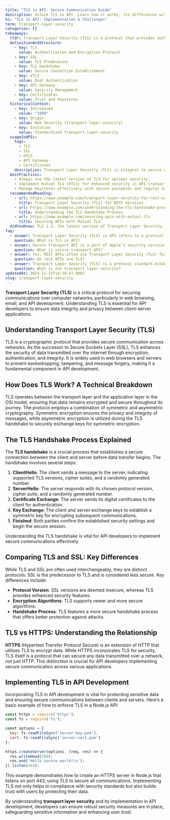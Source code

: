 ```yaml
---
title: "TLS in API: Secure Communication Guide"
description: Unlock TLS in API. Learn how it works, its differences with SSL, HTTPS. Dive in now.
h1: "TLS in API: Implementation & Challenges"
term: transport-layer-security
categories: []
takeaways:
  tldr: Transport Layer Security (TLS) is a protocol that provides authentication and encryption for secure data transmission, often used in APIs to prevent unauthorized data tampering and Man-in-the-Middle attacks.
  definitionAndStructure:
    - key: TLS
      value: Authentication and Encryption Protocol
    - key: SSL
      value: TLS Predecessor
    - key: TLS Handshake
      value: Secure Connection Establishment
    - key: mTLS
      value: Dual Authentication
    - key: API Gateway
      value: Security Management
    - key: Certificates
      value: Trust and Keystores
  historicalContext:
    - key: Introduced
      value: "1999"
    - key: Origin
      value: Web Security (transport-layer-security)
    - key: Evolution
      value: Standardized transport-layer-security
  usageInAPIs:
    tags:
      - TLS
      - SSL
      - mTLS
      - API Gateway
      - Certificates
    description: Transport Layer Security (TLS) is integral to secure API communication, preventing unauthorized data tampering and Man-in-the-Middle attacks. Mutual TLS (mTLS) enhances security by authenticating both client and server. API gateways manage security, and certificates from trusted authorities are essential for establishing trust and keystores.
  bestPractices:
    - Always use the latest version of TLS for optimal security.
    - Implement mutual TLS (mTLS) for enhanced security in API transactions.
    - Manage keystores effectively with secure passwords and regular key rotation.
  recommendedReading:
    - url: https://www.example.com/transport-layer-security-for-rest-services
      title: Transport Layer Security (TLS) for REST Services
    - url: https://www.example.com/understanding-the-tls-handshake-process
      title: Understanding the TLS Handshake Process
    - url: https://www.example.com/securing-apis-with-mutual-tls
      title: Securing APIs with Mutual TLS
  didYouKnow: TLS 1.3, the latest version of Transport Layer Security, has reduced the handshake process from two round-trips to only one, making it faster and more efficient than its predecessor, TLS 1.2.
faq:
  - answer: Transport Layer Security (TLS) in API refers to a protocol used to secure communication between the API server and the client. It encrypts the data being transmitted, protecting it from interception or tampering during transit. Additionally, TLS can be used for mutual authentication, which verifies both the client and the server's identities to prevent unauthorized access.
    question: What is TLS in API?
  - answer: Secure Transport API is a part of Apple's security services that provides access to their implementation of various security protocols. These include Secure Sockets Layer version 3.0 (SSLv3), Transport Layer Security (TLS) versions 1.0 through 1.2, and Datagram Transport Layer Security (DTLS) version 1.0. The API is designed to be transport layer independent, meaning it can be used with any transport protocol.
    question: What is secure transport API?
  - answer: Yes, REST APIs often use Transport Layer Security (TLS) for securing the communication between the client and the server. By implementing TLS, the data transmitted in requests and responses is encrypted, ensuring its confidentiality and integrity. This is particularly important when sensitive data, such as personal information or payment details, is being exchanged.
    question: Do rest APIs use TLS?
  - answer: Transport Layer Security (TLS) is a protocol standard established by the Internet Engineering Task Force (IETF). It provides authentication, privacy, and data integrity in the communication between two computer applications. This is achieved through encryption, which protects data from being read or modified during transit, and authentication, which verifies the identities of the communicating parties.
    question: What is the transport layer security?
updatedAt: 2024-11-15T14:10:41.000Z
slug: transport-layer-security
---
```


**Transport Layer Security (TLS)** is a critical protocol for securing communications over computer networks, particularly in web browsing, email, and API development. Understanding TLS is essential for API developers to ensure data integrity and privacy between client-server applications.

## Understanding Transport Layer Security (TLS)

TLS is a cryptographic protocol that provides secure communication across networks. As the successor to Secure Sockets Layer (SSL), TLS enhances the security of data transmitted over the internet through encryption, authentication, and integrity. It is widely used in web browsers and servers to prevent eavesdropping, tampering, and message forgery, making it a fundamental component in API development.

## How Does TLS Work? A Technical Breakdown

TLS operates between the transport layer and the application layer in the OSI model, ensuring that data remains encrypted and secure throughout its journey. The protocol employs a combination of symmetric and asymmetric cryptography. Symmetric encryption ensures the privacy and integrity of messages, while asymmetric encryption is utilized during the TLS handshake to securely exchange keys for symmetric encryption.

## The TLS Handshake Process Explained

The **TLS handshake** is a crucial process that establishes a secure connection between the client and server before data transfer begins. The handshake involves several steps:

1. **ClientHello**: The client sends a message to the server, indicating supported TLS versions, cipher suites, and a randomly generated number.
2. **ServerHello**: The server responds with its chosen protocol version, cipher suite, and a randomly generated number.
3. **Certificate Exchange**: The server sends its digital certificates to the client for authentication.
4. **Key Exchange**: The client and server exchange keys to establish a symmetric key for encrypting subsequent communications.
5. **Finished**: Both parties confirm the established security settings and begin the secure session.

Understanding the TLS handshake is vital for API developers to implement secure communications effectively.

## Comparing TLS and SSL: Key Differences

While TLS and SSL are often used interchangeably, they are distinct protocols. SSL is the predecessor to TLS and is considered less secure. Key differences include:

- **Protocol Version**: SSL versions are deemed insecure, whereas TLS provides enhanced security features.
- **Encryption Algorithms**: TLS supports newer and more secure algorithms.
- **Handshake Process**: TLS features a more secure handshake process that offers better protection against attacks.

## TLS vs HTTPS: Understanding the Relationship

**HTTPS** (Hypertext Transfer Protocol Secure) is an extension of HTTP that utilizes TLS to encrypt data. While HTTPS incorporates TLS for security, TLS itself is a protocol that can secure any data transmitted over a network, not just HTTP. This distinction is crucial for API developers implementing secure communication across various applications.

## Implementing TLS in API Development

Incorporating TLS in API development is vital for protecting sensitive data and ensuring secure communications between clients and servers. Here’s a basic example of how to enforce TLS in a Node.js API:

```javascript
const https = require('https');
const fs = require('fs');

const options = {
  key: fs.readFileSync('server-key.pem'),
  cert: fs.readFileSync('server-cert.pem')
};

https.createServer(options, (req, res) => {
  res.writeHead(200);
  res.end('Hello secure world!\n');
}).listen(443);
```

This example demonstrates how to create an HTTPS server in Node.js that listens on port 443, using TLS to secure all communications. Implementing TLS not only helps in compliance with security standards but also builds trust with users by protecting their data.

By understanding **transport layer security** and its implementation in API development, developers can ensure robust security measures are in place, safeguarding sensitive information and enhancing user trust.